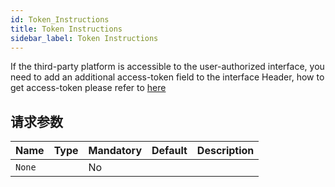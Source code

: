 ```yaml
---
id: Token_Instructions
title: Token Instructions
sidebar_label: Token Instructions
---
```


If the third-party platform is accessible to the user-authorized interface, you need to add an additional access-token field to the interface Header, how to get access-token please refer to [here](https://doc.xt.com/#third_party_oauth2_cngetToken)

## 请求参数

| Name   | Type | Mandatory | Default | Description |
| ------ | ---- | --------- | ------- | ----------- |
| `None` |      | No        |         |             |
